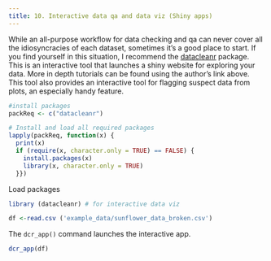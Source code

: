 ```yaml
---
title: 10. Interactive data qa and data viz (Shiny apps)
---
```


While an all-purpose workflow for data checking and qa can never cover all the idiosyncracies of each dataset, sometimes it's a good place to start. If you find yourself in this situation, I recommend the [datacleanr](https://github.com/the-Hull/datacleanr) package. This is an interactive tool that launches a shiny website for exploring your data. More in depth tutorials can be found using the author's link above. This tool also provides an interactive tool for flagging suspect data from plots, an especially handy feature.

```r
#install packages
packReq <- c("datacleanr") 

# Install and load all required packages
lapply(packReq, function(x) {
  print(x)
  if (require(x, character.only = TRUE) == FALSE) {
    install.packages(x)
    library(x, character.only = TRUE)
  }})

```

Load packages

```r
library (datacleanr) # for interactive data viz
```

```r
df <-read.csv ('example_data/sunflower_data_broken.csv')

```

The `dcr_app()` command launches the interactive app.

```r
dcr_app(df)
```
